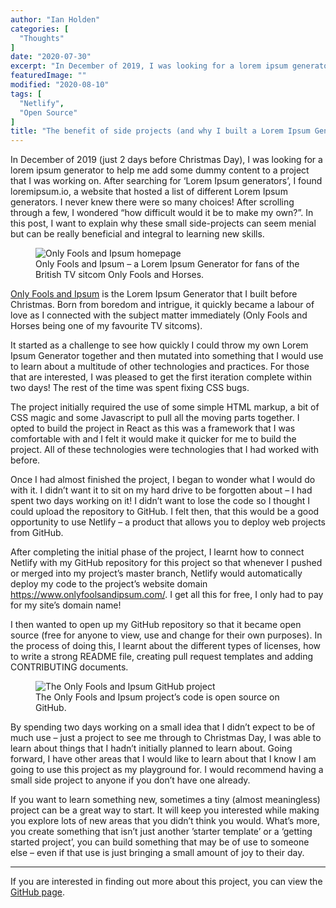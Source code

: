 ```yaml
---
author: "Ian Holden"
categories: [
  "Thoughts"
]
date: "2020-07-30"
excerpt: "In December of 2019, I was looking for a lorem ipsum generator to help me add some dummy content to a project that I was working on. I wondered “how difficult would it be to make my own?”. In this post, I want to explain why these small side-projects can seem menial but can be really beneficial and integral to learning new skills."
featuredImage: ""
modified: "2020-08-10"
tags: [
  "Netlify",
  "Open Source"
]
title: "The benefit of side projects (and why I built a Lorem Ipsum Generator for my favourite TV sitcom)"
---
```


In December of 2019 (just 2 days before Christmas Day), I was looking for a lorem ipsum generator to help me add some dummy content to a project that I was working on. After searching for ‘Lorem Ipsum generators’, I found loremipsum.io, a website that hosted a list of different Lorem Ipsum generators. I never knew there were so many choices! After scrolling through a few, I wondered “how difficult would it be to make my own?”. In this post, I want to explain why these small side-projects can seem menial but can be really beneficial and integral to learning new skills.

<figure>
  <img src="https://s3-eu-west-2.amazonaws.com/ianholden.co.uk-wordpress-media/wp-content/uploads/2020/07/30154826/only-fools-and-ipsum.png" alt="Only Fools and Ipsum homepage" />
  <figcaption>Only Fools and Ipsum – a Lorem Ipsum Generator for fans of the British TV sitcom Only Fools and Horses.</figcaption>
</figure>

[Only Fools and Ipsum](https://www.onlyfoolsandipsum.com/) is the Lorem Ipsum Generator that I built before Christmas. Born from boredom and intrigue, it quickly became a labour of love as I connected with the subject matter immediately (Only Fools and Horses being one of my favourite TV sitcoms).

It started as a challenge to see how quickly I could throw my own Lorem Ipsum Generator together and then mutated into something that I would use to learn about a multitude of other technologies and practices. For those that are interested, I was pleased to get the first iteration complete within two days! The rest of the time was spent fixing CSS bugs.

The project initially required the use of some simple HTML markup, a bit of CSS magic and some Javascript to pull all the moving parts together. I opted to build the project in React as this was a framework that I was comfortable with and I felt it would make it quicker for me to build the project. All of these technologies were technologies that I had worked with before.

Once I had almost finished the project, I began to wonder what I would do with it. I didn’t want it to sit on my hard drive to be forgotten about – I had spent two days working on it! I didn’t want to lose the code so I thought I could upload the repository to GitHub. I felt then, that this would be a good opportunity to use Netlify – a product that allows you to deploy web projects from GitHub.

After completing the initial phase of the project, I learnt how to connect Netlify with my GitHub repository for this project so that whenever I pushed or merged into my project’s master branch, Netlify would automatically deploy my code to the project’s website domain https://www.onlyfoolsandipsum.com/. I get all this for free, I only had to pay for my site’s domain name!

I then wanted to open up my GitHub repository so that it became open source (free for anyone to view, use and change for their own purposes). In the process of doing this, I learnt about the different types of licenses, how to write a strong README file, creating pull request templates and adding CONTRIBUTING documents.

<figure>
  <img src="https://s3-eu-west-2.amazonaws.com/ianholden.co.uk-wordpress-media/wp-content/uploads/2020/07/30163529/Screenshot-2020-07-30-at-17.35.21-1024x667.png" alt="The Only Fools and Ipsum GitHub project" />
  <figcaption>The Only Fools and Ipsum project’s code is open source on GitHub.</figcaption>
</figure>

By spending two days working on a small idea that I didn’t expect to be of much use – just a project to see me through to Christmas Day, I was able to learn about things that I hadn’t initially planned to learn about. Going forward, I have other areas that I would like to learn about that I know I am going to use this project as my playground for. I would recommend having a small side project to anyone if you don’t have one already.

If you want to learn something new, sometimes a tiny (almost meaningless) project can be a great way to start. It will keep you interested while making you explore lots of new areas that you didn’t think you would. What’s more, you create something that isn’t just another ’starter template’ or a ‘getting started project’, you can build something that may be of use to someone else – even if that use is just bringing a small amount of joy to their day.

----

If you are interested in finding out more about this project, you can view the [GitHub page](https://github.com/ianholden123/only-fools-and-ipsum).